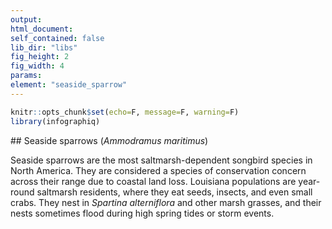 ```yaml
---
output:
html_document:
self_contained: false
lib_dir: "libs"
fig_height: 2
fig_width: 4
params:
element: "seaside_sparrow"
---
```


```r
knitr::opts_chunk$set(echo=F, message=F, warning=F)
library(infographiq)
```

<base target="_parent">
## Seaside sparrows (*Ammodramus maritimus*)

Seaside sparrows are the most saltmarsh-dependent songbird species in North America. They are considered a species of conservation concern across their range due to coastal land loss. Louisiana populations are year-round saltmarsh residents, where they eat seeds, insects, and even small crabs. They nest in *Spartina alterniflora* and other marsh grasses, and their nests sometimes flood during high spring tides or storm events.
